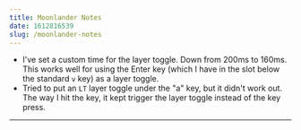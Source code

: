 ```yaml
---
title: Moonlander Notes
date: 1612816539
slug: /moonlander-notes
---
```


- I've set a custom time for the layer toggle. Down from 200ms to 160ms. This works well for using the Enter key (which I have in the slot below the standard `v` key) as a layer toggle. 
- Tried to put an `LT` layer toggle under the "a" key, but it didn't work out. The way I hit the key, it kept trigger the layer toggle instead of the key press. 


---


